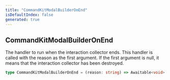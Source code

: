 ```yaml
---
title: "CommandKitModalBuilderOnEnd"
isDefaultIndex: false
generated: true
---
```



<!-- This file was generated from the CommandKit source. Do not modify. Instead, re-run the "docgen" script -->


## CommandKitModalBuilderOnEnd

<GenerationInfo sourceFile="packages/commandkit/src/components/v1/modal/ModalKit.ts" sourceLine="51" packageName="commandkit" />

The handler to run when the interaction collector ends. This handler is called with the reason as the first argument.
If the first argument is null, it means that the interaction collector has been destroyed.

```ts title="Signature"
type CommandKitModalBuilderOnEnd = (reason: string) => Awaitable<void>
```

